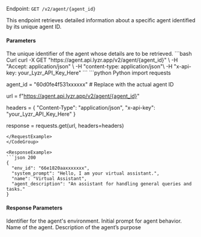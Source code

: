 Endpoint: `GET /v2/agent/{agent_id}`

This endpoint retrieves detailed information about a specific agent identified by its unique agent ID.

#### Parameters

<ParamField path="agent_id " type="string" required>
  The unique identifier of the agent whose details are to be retrieved.
</ParamField>

<CodeGroup>
<RequestExample>
```bash Curl
curl -X GET "https://agent.api.lyzr.app/v2/agent/{agent_id}" \
     -H "Accept: application/json" \
     -H "content-type: application/json"\
     -H "x-api-key: your_Lyzr_API_Key_Here" 
```
```python Python
import requests

agent_id = "60d0fe4f531xxxxxx"  # Replace with the actual agent ID

url = f"https://agent.api.lyzr.app/v2/agent/{agent_id}"

headers = {
    "Content-Type": "application/json",
    "x-api-key": "your_Lyzr_API_Key_Here"
}

response = requests.get(url, headers=headers)
```
</RequestExample>
</CodeGroup>

<ResponseExample>
```json 200
{
  "env_id": "66e1820aaxxxxxxx",
  "system_prompt": "Hello, I am your virtual assistant.",
  "name": "Virtual Assistant",
  "agent_description": "An assistant for handling general queries and tasks."
}
```

</ResponseExample>

#### Response Parameters

<ParamField path="env_id" type="dict">
  Identifier for the agent's environment.
</ParamField>
<ParamField path="system_prompt" type="dict">
  Initial prompt for agent behavior.
</ParamField>
<ParamField path="name" type="dict">
  Name of the agent.
</ParamField>
<ParamField path="agent_description" type="dict">
  Description of the agent’s purpose
</ParamField>